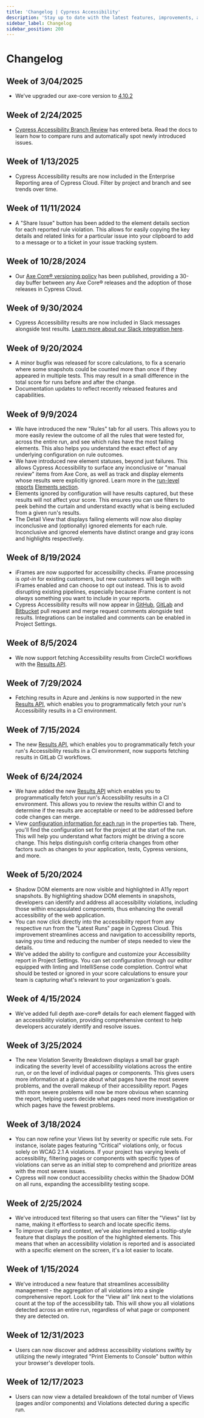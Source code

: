 ```yaml
---
title: 'Changelog | Cypress Accessibility'
description: 'Stay up to date with the latest features, improvements, and bug fixes for Cypress Accessibility.'
sidebar_label: Changelog
sidebar_position: 200
---
```


<ProductHeading product="accessibility" />

# Changelog

## Week of 3/04/2025

- We've upgraded our axe-core version to [4.10.2](https://docs.deque.com/axe-release-impact/4.10.2/en/release-notes)

## Week of 2/24/2025

- [Cypress Accessibility Branch Review](/accessibility/core-concepts/comparing-reports) has entered beta. Read the docs to learn how to compare runs and automatically spot newly introduced issues.

## Week of 1/13/2025

- Cypress Accessibility results are now included in the Enterprise Reporting area of Cypress Cloud. Filter by project and branch and see trends over time.

## Week of 11/11/2024

- A "Share Issue" button has been added to the element details section for each reported rule violation. This allows for easily copying the key details and related links for a particular issue into your clipboard to add to a message or to a ticket in your issue tracking system.

## Week of 10/28/2024

- Our [Axe Core® versioning policy](/accessibility/core-concepts/how-it-works#Axe-Core-updates) has been published, providing a 30-day buffer between any Axe Core® releases and the adoption of those releases in Cypress Cloud.

## Week of 9/30/2024

- Cypress Accessibility results are now included in Slack messages alongside test results. [Learn more about our Slack integration here](/cloud/integrations/slack).

## Week of 9/20/2024

- A minor bugfix was released for score calculations, to fix a scenario where some snapshots could be counted more than once if they appeared in multiple tests. This may result in a small difference in the total score for runs before and after the change.
- Documentation updates to reflect recently released features and capabilities.

## Week of 9/9/2024

- We have introduced the new "Rules" tab for all users. This allows you to more easily review the outcome of all the rules that were tested for, across the entire run, and see which rules have the most failing elements. This also helps you understand the exact effect of any underlying configuration on rule outcomes.
- We have introduced new element statuses, beyond just failures. This allows Cypress Accessibility to surface any inconclusive or "manual review" items from Axe Core, as well as track and display elements whose results were explicitly ignored. Learn more in the [run-level reports](/accessibility/core-concepts/run-level-reports) [Elements section](/accessibility/core-concepts/run-level-reports#Elements).
- Elements ignored by configuration will have results captured, but these results will not affect your score. This ensures you can use filters to peek behind the curtain and understand exactly what is being excluded from a given run's results.
- The Detail View that displays failing elements will now also display inconclusive and (optionally) ignored elements for each rule. Inconclusive and ignored elements have distinct orange and gray icons and highlights respectively.

## Week of 8/19/2024

- iFrames are now supported for accessibility checks. iFrame processing is _opt-in_ for existing customers, but new customers will begin with iFrames enabled and can choose to opt out instead. This is to avoid disrupting existing pipelines, especially because iFrame content is not _always_ something you want to include in your reports.
- Cypress Accessibility results will now appear in [GitHub](/cloud/integrations/source-control/github), [GitLab](/cloud/integrations/source-control/gitlab) and [Bitbucket](/cloud/integrations/source-control/bitbucket) pull request and merge request comments alongside test results. Integrations can be installed and comments can be enabled in Project Settings.

## Week of 8/5/2024

- We now support fetching Accessibility results from CircleCI workflows with the [Results API](/accessibility/results-api).

## Week of 7/29/2024

- Fetching results in Azure and Jenkins is now supported in the new [Results API](/accessibility/results-api), which enables you to programmatically fetch your run's Accessibility results in a CI environment.

## Week of 7/15/2024

- The new [Results API](/accessibility/results-api), which enables you to programmatically fetch your run's Accessibility results in a CI environment, now supports fetching results in GitLab CI workflows.

## Week of 6/24/2024

- We have added the new [Results API](/accessibility/results-api) which enables you to programmatically fetch your run's Accessibility results in a CI environment. This allows you to review the results within CI and to determine if the results are acceptable or need to be addressed before code changes can merge.
- View [configuration information for each run](/accessibility/configuration/overview#Viewing-Configuration-for-a-Run) in the properties tab. There, you'll find the configuration set for the project at the start of the run. This will help you understand what factors might be driving a score change. This helps distinguish config criteria changes from other factors such as changes to your application, tests, Cypress versions, and more.

## Week of 5/20/2024

- Shadow DOM elements are now visible and highlighted in A11y report snapshots. By highlighting shadow DOM elements in snapshots, developers can identify and address all accessibility violations, including those within encapsulated components, thus enhancing the overall accessibility of the web application.
- You can now click directly into the accessibility report from any respective run from the "Latest Runs" page in Cypress Cloud. This improvement streamlines access and navigation to accessibility reports, saving you time and reducing the number of steps needed to view the details.
- We've added the ability to configure and customize your Accessibility report in Project Settings. You can set configuration through our editor equipped with linting and IntelliSense code completion. Control what should be tested or ignored in your score calculations to ensure your team is capturing what's relevant to your organization's goals.

## Week of 4/15/2024

- We've added full depth axe-core® details for each element flagged with an accessibility violation, providing comprehensive context to help developers accurately identify and resolve issues.

## Week of 3/25/2024

- The new Violation Severity Breakdown displays a small bar graph indicating the severity level of accessibility violations across the entire run, or on the level of individual pages or components. This gives users more information at a glance about what pages have the most severe problems, and the overall makeup of their accessibility report. Pages with more severe problems will now be more obvious when scanning the report, helping users decide what pages need more investigation or which pages have the fewest problems.

## Week of 3/18/2024

- You can now refine your Views list by severity or specific rule sets. For instance, isolate pages featuring "Critical" violations only, or focus solely on WCAG 2.1 A violations. If your project has varying levels of accessibility, filtering pages or components with specific types of violations can serve as an initial step to comprehend and prioritize areas with the most severe issues.
- Cypress will now conduct accessibility checks within the Shadow DOM on all runs, expanding the accessibility testing scope.

## Week of 2/25/2024

- We've introduced text filtering so that users can filter the "Views" list by name, making it effortless to search and locate specific items.
- To improve clarity and context, we've also implemented a tooltip-style feature that displays the position of the highlighted elements. This means that when an accessibility violation is reported and is associated with a specific element on the screen, it's a lot easier to locate.

## Week of 1/15/2024

- We've introduced a new feature that streamlines accessibility management - the aggregation of all violations into a single comprehensive report. Look for the "View all" link next to the violations count at the top of the accessibility tab. This will show you all violations detected across an entire run, regardless of what page or component they are detected on.

## Week of 12/31/2023

- Users can now discover and address accessibility violations swiftly by utilizing the newly integrated "Print Elements to Console" button within your browser's developer tools.

## Week of 12/17/2023

- Users can now view a detailed breakdown of the total number of Views (pages and/or components) and Violations detected during a specific run.
